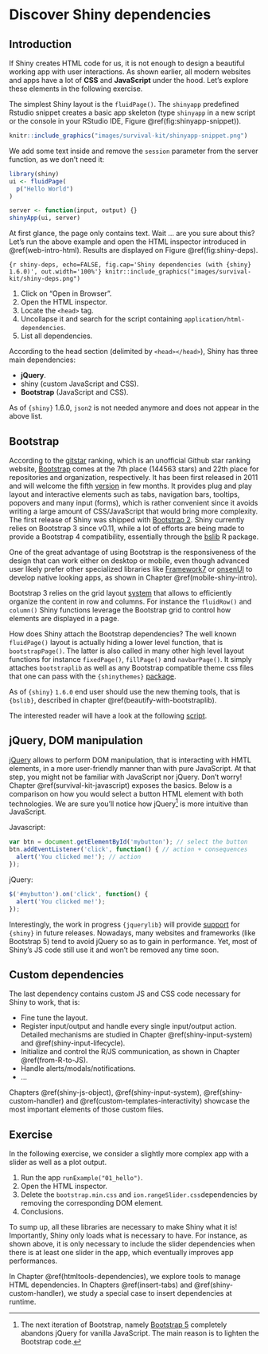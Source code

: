 # Discover Shiny dependencies {#web-dependencies}

## Introduction
If Shiny creates HTML code for us, it is not enough to design a beautiful working app with user interactions. As shown earlier, all modern websites and apps have a lot of __CSS__ and __JavaScript__ under the hood. Let's explore these elements in the following exercise.
  
The simplest Shiny layout is the `fluidPage()`. The `shinyapp` predefined Rstudio snippet creates a basic app skeleton (type `shinyapp` in a new script or the console in your RStudio IDE, Figure \@ref(fig:shinyapp-snippet)). 

```r
knitr::include_graphics("images/survival-kit/shinyapp-snippet.png")
```
We add some text inside and remove the `session` parameter from the server function, as
we don't need it:

```r
library(shiny)
ui <- fluidPage(
  p("Hello World")
)

server <- function(input, output) {}
shinyApp(ui, server)
```

At first glance, the page only contains text. Wait ... are you sure about this? Let's run the above example and open the HTML inspector introduced in \@ref(web-intro-html). Results are displayed on Figure \@ref(fig:shiny-deps).

```{r shiny-deps, echo=FALSE, fig.cap='Shiny dependencies (with {shiny} 1.6.0)', out.width='100%'}
knitr::include_graphics("images/survival-kit/shiny-deps.png")
```

  1. Click on "Open in Browser".
  2. Open the HTML inspector.
  3. Locate the `<head>` tag.
  4. Uncollapse it and search for the script containing   `application/html-dependencies`.
  5. List all dependencies.

According to the head section (delimited by `<head></head>`), Shiny has three main dependencies:

  - __jQuery__.
  - shiny (custom JavaScript and CSS).
  - __Bootstrap__ (JavaScript and CSS).
  
::: {.warningblock data-latex=""}
As of `{shiny}` 1.6.0, `json2` is not needed anymore and does not appear in the above list.
:::

## Bootstrap
According to the [gitstar](https://gitstar-ranking.com/) ranking, which is an unofficial Github star ranking website, [Bootstrap](https://getbootstrap.com) comes at the 7th place (144563 stars) and 22th place for repositories and organization, respectively. It has been first released in 2011 and will welcome the fifth [version](https://v5.getbootstrap.com/) in few months. It provides plug and play layout and interactive elements such as tabs, navigation bars, tooltips, popovers and many input (forms), which is rather convenient since it avoids writing a large amount of CSS/JavaScript that would bring more complexity. The first release of Shiny was shipped with [Bootstrap 2](https://github.com/rstudio/shinybootstrap2). Shiny currently relies on Bootstrap 3 since v0.11, while a lot of efforts are being made to provide a Bootstrap 4 compatibility, essentially through the [bslib](https://github.com/rstudio/bootstraplib) R package. 

One of the great advantage of using Bootstrap is the responsiveness of the design that can work either on desktop or mobile, even though advanced user likely prefer other specialized libraries like [Framework7](https://framework7.io/) or [onsenUI](https://onsen.io/) to develop native looking apps, as shown in Chapter \@ref(mobile-shiny-intro).

Bootstrap 3 relies on the grid layout [system](https://getbootstrap.com/docs/3.4/examples/grid/) that allows to efficiently organize the content in row and columns. For instance the `fluidRow()` and `column()` Shiny functions leverage the Bootstrap grid to control how elements are displayed in a page.

How does Shiny attach the Bootstrap dependencies? The well known `fluidPage()` layout is actually hiding a lower level function, that is `bootstrapPage()`. The latter is also called in many other high level layout functions for instance `fixedPage()`, `fillPage()` and `navbarPage()`. It simply attaches `bootstraplib` as well as any Bootstrap compatible theme css files that one can pass with the `{shinythemes}` [package](https://github.com/rstudio/shinythemes). 

::: {.warningblock data-latex=""}
As of `{shiny}` `1.6.0` end user should use the new theming tools, that is `{bslib}`, described in chapter \@ref(beautify-with-bootstraplib). 
:::

The interested reader will have a look at the following [script](https://github.com/rstudio/shiny/blob/master/R/bootstrap-layout.R). 

## jQuery, DOM manipulation
[jQuery](https://jquery.com/) allows to perform DOM manipulation, that is interacting with HMTL elements, in a more user-friendly manner than with pure JavaScript. At that step, you might not be familiar with JavaScript nor jQuery. Don't worry! Chapter \@ref(survival-kit-javascript) exposes the basics. Below is a comparison on how you would select a button HTML element with both technologies. We are sure you'll notice how jQuery[^jQuery] is more intuitive than JavaScript.

Javascript:
```js
var btn = document.getElementById('mybutton'); // select the button
btn.addEventListener('click', function() { // action + consequences
  alert('You clicked me!'); // action
});
```

jQuery:

```js
$('#mybutton').on('click', function() {
  alert('You clicked me!');
});
```

[^jQuery]: The next iteration of Bootstrap, namely [Bootstrap 5](https://blog.getbootstrap.com/2020/06/16/bootstrap-5-alpha/) completely abandons jQuery for vanilla JavaScript. The main reason is to lighten the Bootstrap code. 

Interestingly, the work in progress `{jquerylib}` will provide [support](https://github.com/rstudio/jquerylib) for `{shiny}` in future releases. Nowadays, many websites and frameworks (like Bootstrap 5) tend to avoid jQuery so as to gain in performance. Yet, most of Shiny's JS code still use it and won't be removed any time soon. 

## Custom dependencies
The last dependency contains custom JS and CSS code necessary for Shiny to work, that is:

  - Fine tune the layout.
  - Register input/output and handle every single input/output action. Detailed mechanisms are 
  studied in Chapter \@ref(shiny-input-system) and \@ref(shiny-input-lifecycle). 
  - Initialize and control the R/JS communication, as shown in Chapter \@ref(from-R-to-JS).
  - Handle alerts/modals/notifications.
  - ...

Chapters \@ref(shiny-js-object), \@ref(shiny-input-system), \@ref(shiny-custom-handler) and \@ref(custom-templates-interactivity) showcase the most important elements of those custom files.
  
## Exercise
In the following exercise, we consider a slightly more complex app with a slider as well as a plot output.

  1. Run the app `runExample("01_hello")`.
  2. Open the HTML inspector.
  3. Delete the `bootstrap.min.css` and `ion.rangeSlider.css`dependencies 
  by removing the corresponding DOM element.
  4. Conclusions.
  
  
To sump up, all these libraries are necessary to make Shiny what it is! Importantly, Shiny only loads what is necessary to have. For instance, as shown above, it is only necessary to include the slider dependencies when there is at least one slider in the app, which eventually improves app performances. 
  
In Chapter \@ref(htmltools-dependencies), we explore tools to manage HTML dependencies. In Chapters \@ref(insert-tabs) and \@ref(shiny-custom-handler), we study a special case to insert dependencies at runtime.  